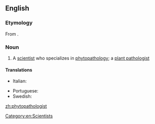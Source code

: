 ==English==

===Etymology===
From {{affix|en|phyto-|pathologist}}.

===Noun===
{{en-noun}}

# A [[scientist]] who specializes in [[phytopathology]]; a [[plant pathologist]]

====Translations====
{{trans-top|scientist}}
* Italian: {{t|it|fitopatologo|m}}
{{trans-mid}}
* Portuguese: {{t|pt|fitopatologista|m|f}}
* Swedish: {{t|sv|växtpatolog|c}}
{{trans-bottom}}

[[Category:en:Scientists]]

[[zh:phytopathologist]]